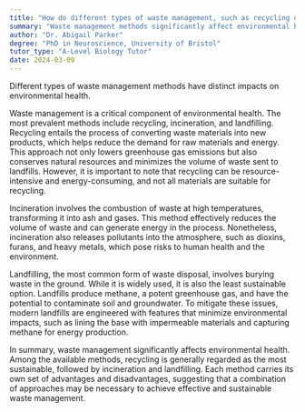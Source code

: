 ```yaml
---
title: "How do different types of waste management, such as recycling or incineration, affect environmental health?"
summary: "Waste management methods significantly affect environmental health, with different approaches leading to diverse outcomes in pollution control, resource conservation, and overall ecological sustainability."
author: "Dr. Abigail Parker"
degree: "PhD in Neuroscience, University of Bristol"
tutor_type: "A-Level Biology Tutor"
date: 2024-03-09
---
```


Different types of waste management methods have distinct impacts on environmental health.

Waste management is a critical component of environmental health. The most prevalent methods include recycling, incineration, and landfilling. Recycling entails the process of converting waste materials into new products, which helps reduce the demand for raw materials and energy. This approach not only lowers greenhouse gas emissions but also conserves natural resources and minimizes the volume of waste sent to landfills. However, it is important to note that recycling can be resource-intensive and energy-consuming, and not all materials are suitable for recycling.

Incineration involves the combustion of waste at high temperatures, transforming it into ash and gases. This method effectively reduces the volume of waste and can generate energy in the process. Nonetheless, incineration also releases pollutants into the atmosphere, such as dioxins, furans, and heavy metals, which pose risks to human health and the environment.

Landfilling, the most common form of waste disposal, involves burying waste in the ground. While it is widely used, it is also the least sustainable option. Landfills produce methane, a potent greenhouse gas, and have the potential to contaminate soil and groundwater. To mitigate these issues, modern landfills are engineered with features that minimize environmental impacts, such as lining the base with impermeable materials and capturing methane for energy production.

In summary, waste management significantly affects environmental health. Among the available methods, recycling is generally regarded as the most sustainable, followed by incineration and landfilling. Each method carries its own set of advantages and disadvantages, suggesting that a combination of approaches may be necessary to achieve effective and sustainable waste management.
    